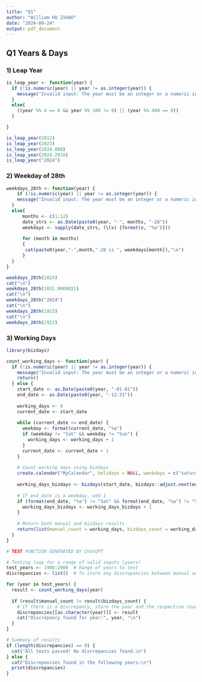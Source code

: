 ```yaml
---
title: "Q1"
author: "William HU ZIHAO"
date: "2024-09-24"
output: pdf_document
---
```


## Q1 Years & Days

### 1) Leap Year

```r
is_leap_year <- function(year) {
  if (!is.numeric(year) || year != as.integer(year)) {
    message("Invalid input: The year must be an integer or a numeric in integer format.")
  }
  else{
    ((year %% 4 == 0 && year %% 100 != 0) || (year %% 400 == 0))
  }

}
```

```r
is_leap_year(2012)
is_leap_year(2023)
is_leap_year(2024.000)
is_leap_year(2024.2910)
is_leap_year("2024")
```

### 2) Weekday of 28th

```r
weekdays_28th <- function(year) {
    if (!is.numeric(year) || year != as.integer(year)) {
    message("Invalid input: The year must be an integer or a numeric in integer format.")
  }
  else{
      months <- c(1:12)
      date_strs <- as.Date(paste0(year, "-", months, "-28"))
      weekdays <- sapply(date_strs, (\(x) {format(x, "%a")}))  
  
      for (month in months)
      {
       cat(paste0(year,"-",month,"-28 is ", weekdays[month]),"\n") 
      }
  }
}
```

```r
weekdays_28th(2024)
cat("\n")
weekdays_28th(2031.9009021)
cat("\n")
weekdays_28th("2024")
cat("\n")
weekdays_28th(1923)
cat("\n")
weekdays_28th(2923)
```

### 3) Working Days

```r
library(bizdays)

count_working_days <- function(year) {
  if (!is.numeric(year) || year != as.integer(year)) {
    message("Invalid input: The year must be an integer or a numeric in integer format.")
    return()
  } else {
    start_date <- as.Date(paste0(year, "-01-01"))
    end_date <- as.Date(paste0(year, "-12-31"))
    
    working_days <- 0
    current_date <- start_date
    
    while (current_date <= end_date) {
      weekday <- format(current_date, "%a")
      if (weekday != "Sat" && weekday != "Sun") {
        working_days <- working_days + 1
      }
      current_date <- current_date + 1
    }
    
    # Count working days using bizdays
    create.calendar("MyCalendar", holidays = NULL, weekdays = c("saturday", "sunday"), start.date = start_date, end.date = end_date + 3)
    
    working_days_bizdays <- bizdays(start_date, bizdays::adjust.next(end_date, "MyCalendar"), "MyCalendar")
    
    # If end_date is a weekday, add 1
    if (format(end_date, "%a") != "Sat" && format(end_date, "%a") != "Sun") {
      working_days_bizdays <- working_days_bizdays + 1
    }
    
    # Return both manual and bizdays results
    return(list(manual_count = working_days, bizdays_count = working_days_bizdays))
  }
}

```

```r
# TEST FUNCTION GENERATED BY ChatGPT

# Testing loop for a range of valid inputs (years)
test_years <- 1900:2900  # Range of years to test
discrepancies <- list()  # To store any discrepancies between manual and bizdays counts

for (year in test_years) {
  result <- count_working_days(year)
  
  if (result$manual_count != result$bizdays_count) {
    # If there is a discrepancy, store the year and the respective counts
    discrepancies[[as.character(year)]] <- result
    cat("Discrepancy found for year:", year, "\n")
  }
}

# Summary of results
if (length(discrepancies) == 0) {
  cat("All tests passed! No discrepancies found.\n")
} else {
  cat("Discrepancies found in the following years:\n")
  print(discrepancies)
}

```
